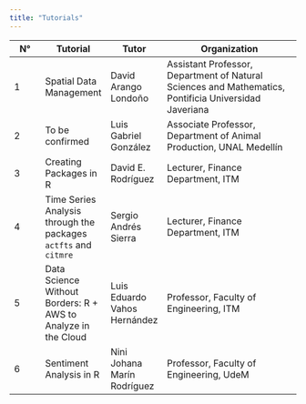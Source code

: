 ```yaml
---
title: "Tutorials"
---
```


| N°   |  Tutorial  |  Tutor   |  Organization            |
|------|------------|----------|--------------------------|
|1| Spatial Data Management | David Arango Londoño | Assistant Professor, Department of Natural Sciences and Mathematics, Pontificia Universidad Javeriana  
|2| To be confirmed | Luis Gabriel González | Associate Professor, Department of Animal Production, UNAL Medellín  
|3| Creating Packages in R | David E. Rodríguez | Lecturer, Finance Department, ITM  
|4| Time Series Analysis through the packages `actfts` and `citmre` | Sergio Andrés Sierra | Lecturer, Finance Department, ITM
|5|Data Science Without Borders: R + AWS to Analyze in the Cloud|Luis Eduardo Vahos Hernández|Professor, Faculty of Engineering, ITM
|6|Sentiment Analysis in R | Nini Johana Marín Rodríguez | Professor, Faculty of Engineering, UdeM

